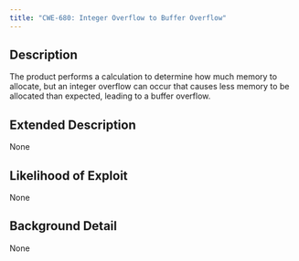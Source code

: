 ```yaml
---
title: "CWE-680: Integer Overflow to Buffer Overflow"
---
```


## Description
The product performs a calculation to determine how much memory to allocate, but an integer overflow can occur that causes less memory to be allocated than expected, leading to a buffer overflow.

## Extended Description
None

## Likelihood of Exploit
None

## Background Detail
None
        